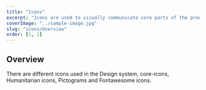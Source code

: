 ```yaml
---
title: "Icons"
excerpt: "Icons are used to visually communicate core parts of the product and available actions."
coverImage: "../sample-image.jpg"
slug: "icons/Overview"
order: [1, 1]
---
```


## Overview

There are different icons used in the Design system, core-icons, Humanitarian icons, Pictograms and Fontawesome icons.
